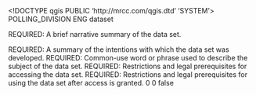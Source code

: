 <!DOCTYPE qgis PUBLIC 'http://mrcc.com/qgis.dtd' 'SYSTEM'>
<qgis version="3.36.3-Maidenhead">
  <identifier>POLLING_DIVISION</identifier>
  <parentidentifier></parentidentifier>
  <language>ENG</language>
  <type>dataset</type>
  <title>POLLING_DIVISION</title>
  <abstract>REQUIRED: A brief narrative summary of the data set.

REQUIRED: A summary of the intentions with which the data set was developed.</abstract>
  <keywords vocabulary="gmd:topicCategory">
    <keyword>REQUIRED: Common-use word or phrase used to describe the subject of the data set.</keyword>
  </keywords>
  <links>
    <link url="Server=sqlclusterb; Service=sde:sqlserver:sqlclusterb; Database=ems01; User=\; Version=SDE.burnettl_EDITS" type="ArcSDE Connection" mimeType="" format="" name="SDE Feature Class" description="" size=""/>
  </links>
  <dates/>
  <fees></fees>
  <constraints type="Access">REQUIRED: Restrictions and legal prerequisites for accessing the data set.</constraints>
  <rights>REQUIRED: Restrictions and legal prerequisites for using the data set after access is granted.</rights>
  <encoding></encoding>
  <crs>
    <spatialrefsys nativeFormat="Wkt">
      <wkt></wkt>
      <proj4></proj4>
      <srsid>0</srsid>
      <srid>0</srid>
      <authid></authid>
      <description></description>
      <projectionacronym></projectionacronym>
      <ellipsoidacronym></ellipsoidacronym>
      <geographicflag>false</geographicflag>
    </spatialrefsys>
  </crs>
  <extent>
    <spatial minz="0" miny="5259487.11699999962002039" maxx="1757905.90999999991618097" minx="196190.76999999998952262" maxz="0" crs="EPSG:4326" dimensions="2" maxy="6955241.54618899989873171"/>
  </extent>
</qgis>
